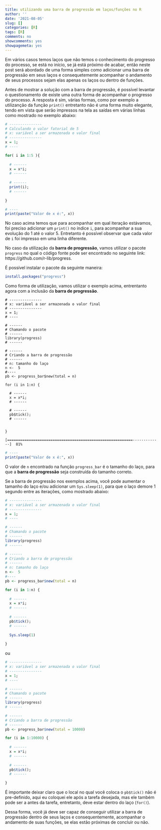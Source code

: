 ```yaml
---
title: utilizando uma barra de progressão em laços/funções no R
author: ''
date: '2021-08-05'
slug: []
categories: [R]
tags: [R]
comments: no
showcomments: yes
showpagemeta: yes
---
```



Em vários casos temos laços que não temos o conhecimento do progresso do processo, se está no início, se já está próximo de acabar, então neste post será abordado de uma forma simples como adicionar uma barra de progressão em seus laços e consequetemente acompanhar o andamento de seus processos sejam elas apenas os laços ou dentro de funções.

Antes de mostrar a solução com a barra de progressão, é possível levantar o questionamento de existe uma outra forma de acompanhar o progresso do processo. A resposta é sim, várias formas, como por exemplo a utilizanção da função `print()` entretanto não é uma forma muito elegante, tendo em vista que serão impressos na tela as saídas em várias linhas como mostrado no exemplo abaixo:

```r
# ---------------
# Calculando o valor fatorial de 5
# x: variável a ser armazenada o valor final
# ---------------
x = 1;
# ----

for( i in 1:5 ){
  
  # ------
  x = x*i;
  # ------  
  
  # ------
  print(i);
  # ------
  
}

# ----
print(paste("Valor de x é:", x))
```

No caso acima temos que para acompanhar em qual iteração estávamos, foi preciso adicionar um `print()` no índice `i`, para acompanhar a sua evolução do 1 até o valor 5. Entretanto é possível observar que cada valor de `i` foi impresso em uma linha diferente.

No caso da utilização da **barra de progressão**, vamos utilizar o pacote `progress` no qual o código fonte pode ser encontrado no seguinte link: https://github.com/r-lib/progress.

É possível instalar o pacote da seguinte maneira:

```r
install.packages("progress")
```


Como forma de utilização, vamos utilizar o exemplo acima, entrentanto agora com a inclusão da **barra de progressão**.

```{}
# ---------------
# x: variável a ser armazenada o valor final
# ---------------
x = 1;
# ----

# ------
# Chamando o pacote
# ------
library(progress)
# ------

# ------
# Criando a barra de progressão
# ------
# n: tamanho do laço
n <-  5
#----
pb <- progress_bar$new(total = n)

for (i in 1:n) {
  
  # ------
  x = x*i;
  # ------  
  
  # ------
  pb$tick();
  # ------
  
  
}
```

```{}
[==========================================================-------------]  81%
```

```r
# ----
print(paste("Valor de x é:", x))
```

O valor de `n` encontrado na função `progress_bar` é o tamanho do laço, para que a **barra de progressão** seja construída do tamanho correto.

Se a barra de progressão nos exemplos acima, você pode aumentar o tamanho do laço e/ou adicionar um `Sys.sleep(1)`, para que o laço demore 1 segundo entre as iterações, como mostrado abaixo:

```r
# ---------------
# x: variável a ser armazenada o valor final
# ---------------
x = 1;
# ----

# ------
# Chamando o pacote
# ------
library(progress)
# ------

# ------
# Criando a barra de progressão
# ------
# n: tamanho do laço
n <-  5
#----
pb <- progress_bar$new(total = n)

for (i in 1:n) {
  
  # ------
  x = x*i;
  # ------  
  
  # ------
  pb$tick();
  # ------
  
  Sys.sleep(1)
  
}
```



ou



```r
# ---------------
# x: variável a ser armazenada o valor final
# ---------------
x = 1;
# ----

# ------
# Chamando o pacote
# ------
library(progress)
# ------

# ------
# Criando a barra de progressão
# ------
pb <- progress_bar$new(total = 10000)

for (i in 1:10000) {
  
  # ------
  x = x*i;
  # ------  
  
  # ------
  pb$tick();
  # ------

}
```

É importante deixar claro que o local no qual você coloca o `pb$tick()` não é pre-definido, aqui eu coloquei ele após a tarefa desejada, mas ele também pode ser a antes da tarefa, entretanto, deve estar dentro do laço (`for()`).

Dessa forma, você já deve ser capaz de conseguir utilizar a barra de progressão dentro de seus laços e consequentemente, acompanhar o andamento de suas funções, se elas estão próximas de concluir ou não.

